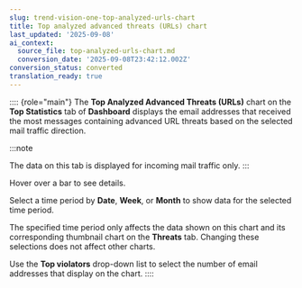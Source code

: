 ```yaml
---
slug: trend-vision-one-top-analyzed-urls-chart
title: Top analyzed advanced threats (URLs) chart
last_updated: '2025-09-08'
ai_context:
  source_file: top-analyzed-urls-chart.md
  conversion_date: '2025-09-08T23:42:12.002Z'
conversion_status: converted
translation_ready: true
---
```


:::: {role="main"}
The **Top Analyzed Advanced Threats (URLs)** chart on the **Top Statistics** tab of **Dashboard** displays the email addresses that received the most messages containing advanced URL threats based on the selected mail traffic direction.

:::note

The data on this tab is displayed for incoming mail traffic only.
:::

Hover over a bar to see details.

Select a time period by **Date**, **Week**, or **Month** to show data for the selected time period.

The specified time period only affects the data shown on this chart and its corresponding thumbnail chart on the **Threats** tab. Changing these selections does not affect other charts.

Use the **Top violators** drop-down list to select the number of email addresses that display on the chart.
::::
